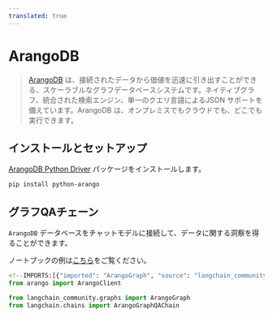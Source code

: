 ```yaml
---
translated: true
---
```


# ArangoDB

>[ArangoDB](https://github.com/arangodb/arangodb) は、接続されたデータから価値を迅速に引き出すことができる、スケーラブルなグラフデータベースシステムです。ネイティブグラフ、統合された検索エンジン、単一のクエリ言語によるJSON サポートを備えています。ArangoDB は、オンプレミスでもクラウドでも、どこでも実行できます。

## インストールとセットアップ

[ArangoDB Python Driver](https://github.com/ArangoDB-Community/python-arango) パッケージをインストールします。

```bash
pip install python-arango
```

## グラフQAチェーン

`ArangoDB` データベースをチャットモデルに接続して、データに関する洞察を得ることができます。

ノートブックの例は[こちら](/docs/integrations/graphs/arangodb)をご覧ください。

```python
<!--IMPORTS:[{"imported": "ArangoGraph", "source": "langchain_community.graphs", "docs": "https://api.python.langchain.com/en/latest/graphs/langchain_community.graphs.arangodb_graph.ArangoGraph.html", "title": "ArangoDB"}, {"imported": "ArangoGraphQAChain", "source": "langchain.chains", "docs": "https://api.python.langchain.com/en/latest/chains/langchain.chains.graph_qa.arangodb.ArangoGraphQAChain.html", "title": "ArangoDB"}]-->
from arango import ArangoClient

from langchain_community.graphs import ArangoGraph
from langchain.chains import ArangoGraphQAChain
```
